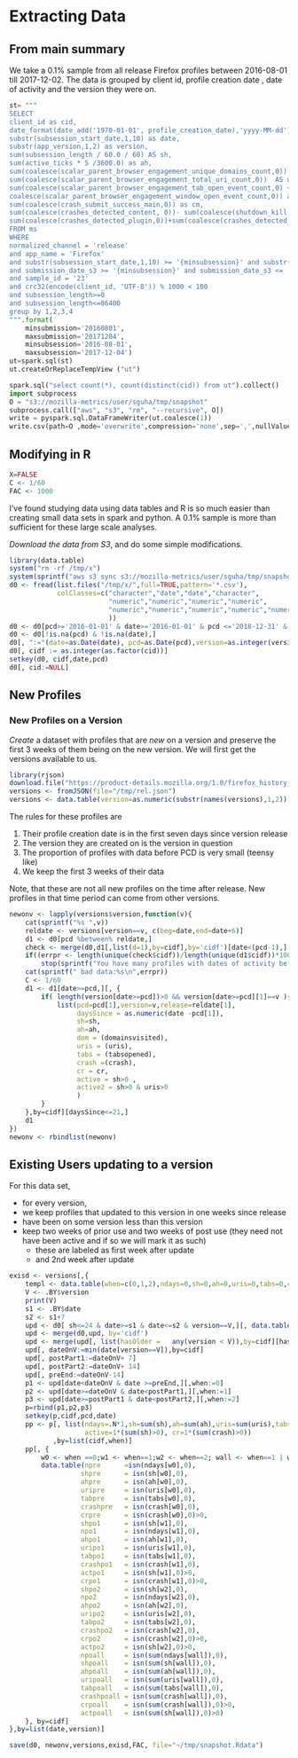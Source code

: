 # Extracting Data

## From main summary


We take  a 0.1% sample from all release Firefox profiles between 2016-08-01 till
2017-12-02. The data is grouped by client id, profile creation date , date of
activity and the version they were on.

```python

st= """
SELECT
client_id as cid,
date_format(date_add('1970-01-01', profile_creation_date),'yyyy-MM-dd') as pcd,
substr(subsession_start_date,1,10) as date,
substr(app_version,1,2) as version,
sum(subsession_length / 60.0 / 60) AS sh,
sum(active_ticks * 5 /3600.0) as ah,
sum(coalesce(scalar_parent_browser_engagement_unique_domains_count,0))  as domainsvisited,
sum(coalesce(scalar_parent_browser_engagement_total_uri_count,0))  AS uris,
sum(coalesce(scalar_parent_browser_engagement_tab_open_event_count,0) +
coalesce(scalar_parent_browser_engagement_window_open_event_count,0)) as tabsopened,
sum(coalesce(crash_submit_success_main,0)) as cm,
sum(coalesce(crashes_detected_content, 0))- sum(coalesce(shutdown_kill,0)) as cc,
sum(coalesce(crashes_detected_plugin,0))+sum(coalesce(crashes_detected_gmplugin,0)) as cp
FROM ms
WHERE
normalized_channel = 'release'
and app_name = 'Firefox'
and substr(subsession_start_date,1,10) >= '{minsubsession}' and substr(subsession_start_date,1,10)<='{maxsubsession}'
and submission_date_s3 >= '{minsubsession}' and submission_date_s3 <= '{maxsubmission}'
and sample_id = '23'
and crc32(encode(client_id, 'UTF-8')) % 1000 < 100
and subsession_length>=0
and subsession_length<=86400
group by 1,2,3,4
""".format(
    minsubmission='20160801',
    maxsubmission='20171204',
    minsubsession='2016-08-01',
    maxsubsession='2017-12-04')
ut=spark.sql(st)
ut.createOrReplaceTempView ("ut")

spark.sql("select count(*), count(distinct(cid)) from ut").collect()
import subprocess
O = "s3://mozilla-metrics/user/sguha/tmp/snapshot"
subprocess.call(["aws", "s3", "rm", "--recursive", O])
write = pyspark.sql.DataFrameWriter(ut.coalesce(1))
write.csv(path=O ,mode='overwrite',compression='none',sep=',',nullValue='NA',header=True)

```


## Modifying in R 

```r
X=FALSE
C <- 1/60
FAC <- 1000
```

I've found studying data using data tables and R is so much easier than creating
small data sets in spark and python. A 0.1% sample is more than sufficient for
these large scale analyses.


*Download the data from S3*, and do some simple modifications. 

```r
library(data.table)
system("rm -rf /tmp/x")
system(sprintf("aws s3 sync s3://mozilla-metrics/user/sguha/tmp/snapshot/ /tmp/x"))
d0 <- fread(list.files("/tmp/x/",full=TRUE,pattern='*.csv'),
            colClasses=c("character","date","date","character",
                         "numeric","numeric","numeric","numeric",
                         "numeric","numeric","numeric","numeric","numeric"
                         ))
d0 <- d0[pcd>='2016-01-01' & date>='2016-01-01' & pcd <='2018-12-31' & date<='2018-12-31',]
d0 <- d0[!is.na(pcd) & !is.na(date),]
d0[, ":="(date=as.Date(date), pcd=as.Date(pcd),version=as.integer(version),crash=cm+cc, cr=(cm+cc)>0)]
d0[, cidf := as.integer(as.factor(cid))]
setkey(d0, cidf,date,pcd)
d0[, cid:=NULL]
```

## New Profiles

### New Profiles on a Version

*Create* a dataset with profiles that are *new* on a version and preserve the
first 3 weeks of them being on the new version. We will first get the versions
available to us. 

```r
library(rjson)
download.file("https://product-details.mozilla.org/1.0/firefox_history_major_releases.json","/tmp/rel.json")
versions <- fromJSON(file="/tmp/rel.json")
versions <- data.table(version=as.numeric(substr(names(versions),1,2)), date=as.Date(unlist(versions)))[version>=49,]
```

The rules for these profiles are

1. Their profile creation date is in the first seven days since version release
2. The version they are created on is the version in question
2. The proportion of profiles with data before PCD is very small (teensy like)
3. We keep the first 3 weeks of their data

Note, that these are not all new profiles on the time after release. New
profiles in that time period can come from other versions.

```r
newonv <- lapply(versions$version,function(v){
    cat(sprintf("%s ",v))
    reldate <- versions[version==v, c(beg=date,end=date+6)]
    d1 <- d0[pcd %between% reldate,]
    check <- merge(d0,d1[,list(d=1),by=cidf],by='cidf')[date<(pcd-1),][, list(date,pcd) ,by=cidf]
    if((errpr <- length(unique(check$cidf))/length(unique(d1$cidf))*100)>0.5)
        stop(sprintf("You have many profiles with dates of activity before the profile creation date: %s",errpr))
    cat(sprintf(" bad data:%s\n",errpr))
    C <- 1/60
    d1 <- d1[date>=pcd,][, {
        if( length(version[date>=pcd])>0 && version[date>=pcd][1]==v ){
            list(pcd=pcd[1],version=v,release=reldate[1],
                 daysSince = as.numeric(date -pcd[1]),
                 sh=sh,
                 ah=ah,
                 dom = (domainsvisited),
                 uris = (uris),
                 tabs = (tabsopened),
                 crash =(crash),
                 cr = cr,
                 active = sh>0 ,
                 active2 = sh>0 & uris>0
                 )
        }
    },by=cidf][daysSince<=21,]
    d1
}) 
newonv <- rbindlist(newonv)
```

## Existing Users updating to a version

For this data set, 

- for every version, 
- we keep profiles that updated to this version in one  weeks since release 
- have been on some version less than this version
- keep two weeks of prior use and two weeks of post use (they need not have been
  active and if so we will mark it as such)
  - these are labeled as first week after update
  - and 2nd week after update


```r
exisd <- versions[,{
    templ <- data.table(when=c(0,1,2),ndays=0,sh=0,ah=0,uris=0,tabs=0,crash=0,active=0,cr=0)
    V <- .BY$version
    print(V)
    s1 <- .BY$date
    s2 <- s1+7
    upd <- d0[ sh<=24 & date>=s1 & date<=s2 & version==V,][, data.table(cidf=unique(cidf))]
    upd <- merge(d0,upd, by='cidf')
    upd <- merge(upd[, list(hasOlder =   any(version < V)),by=cidf][hasOlder==TRUE,list(cidf)],upd,by='cidf')
    upd[, dateOnV:=min(date[version==V]),by=cidf]
    upd[, postPart1:=dateOnV+ 7]
    upd[, postPart2:=dateOnV+ 14]
    upd[, preEnd:=dateOnV-14]
    p1 <- upd[date<dateOnV & date >=preEnd,][,when:=0]
    p2 <- upd[date>=dateOnV & date<postPart1,][,when:=1]
    p3 <- upd[date>=postPart1 & date<postPart2,][,when:=2]
    p=rbind(p1,p2,p3)
    setkey(p,cidf,pcd,date)
    pp <- p[, list(ndays=.N*1,sh=sum(sh),ah=sum(ah),uris=sum(uris),tabs=sum(tabsopened),crash=sum(crash),
                   active=1*(sum(sh)>0), cr=1*(sum(crash)>0))
           ,by=list(cidf,when)]
    pp[, {
        w0 <- when ==0;w1 <- when==1;w2 <- when==2; wall <- when==1 | when==2
        data.table(npre      =isn(ndays[w0],0),
                  shpre      = isn(sh[w0],0),
                  ahpre      = isn(ah[w0],0),
                  uripre     = isn(uris[w0],0),
                  tabpre     = isn(tabs[w0],0),
                  crashpre   = isn(crash[w0],0),
                  crpre      = isn(crash[w0],0)>0,
                  shpo1      = isn(sh[w1],0),
                  npo1       = isn(ndays[w1],0),
                  ahpo1      = isn(ah[w1],0),
                  uripo1     = isn(uris[w1],0),
                  tabpo1     = isn(tabs[w1],0),
                  crashpo1   = isn(crash[w1],0),
                  actpo1     = isn(sh[w1],0)>0,
                  crpo1      = isn(crash[w1],0)>0,
                  shpo2      = isn(sh[w2],0),
                  npo2       = isn(ndays[w2],0),
                  ahpo2      = isn(ah[w2],0),
                  uripo2     = isn(uris[w2],0),
                  tabpo2     = isn(tabs[w2],0),
                  crashpo2   = isn(crash[w2],0),
                  crpo2      = isn(crash[w2],0)>0,
                  actpo2     = isn(sh[w2],0)>0,
                  npoall     = isn(sum(ndays[wall]),0),
                  shpoall    = isn(sum(sh[wall]),0),
                  ahpoall    = isn(sum(ah[wall]),0),
                  uripoall   = isn(sum(uris[wall]),0),
                  tabpoall   = isn(sum(tabs[wall]),0),
                  crashpoall = isn(sum(crash[wall]),0),
                  crpoall    = isn(sum(crash[wall]),0)>0,
                  actpoall   = isn(sum(sh[wall]),0)>0)
    }, by=cidf]
},by=list(date,version)]

```


```r
save(d0, newonv,versions,exisd,FAC, file="~/tmp/snapshot.Rdata")
```
